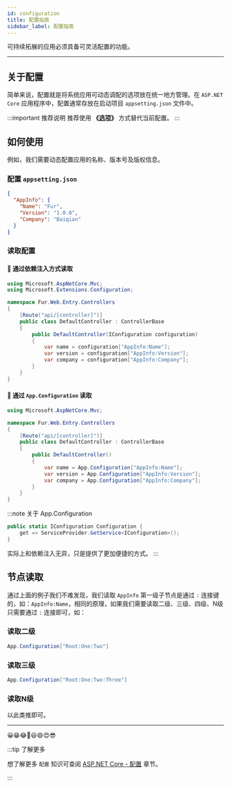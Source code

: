 ```yaml
---
id: configuration
title: 配置指南
sidebar_label: 配置指南
---
```


可持续拓展的应用必须具备可灵活配置的功能。

---

## 关于配置

简单来说，配置就是将系统应用可动态调配的选项放在统一地方管理。在 `ASP.NET Core` 应用程序中，配置通常存放在启动项目 `appsetting.json` 文件中。

:::important 推荐说明
推荐使用 **《[选项](options.mdx)》** 方式替代当前配置。
:::

## 如何使用

例如，我们需要动态配置应用的名称、版本号及版权信息。

### 配置 `appsetting.json`

```json {2-6}
{
  "AppInfo": {
    "Name": "Fur",
    "Version": "1.0.0",
    "Company": "Baiqian"
  }
}
```

### 读取配置

#### 🥒 通过依赖注入方式读取

```cs {2,11-13}
using Microsoft.AspNetCore.Mvc;
using Microsoft.Extensions.Configuration;

namespace Fur.Web.Entry.Controllers
{
    [Route("api/[controller]")]
    public class DefaultController : ControllerBase
    {
        public DefaultController(IConfiguration configuration)
        {
            var name = configuration["AppInfo:Name"];
            var version = configuration["AppInfo:Version"];
            var company = configuration["AppInfo:Company"];
        }
    }
}
```

#### 🥒 通过 `App.Configuration` 读取

```cs {10-12}
using Microsoft.AspNetCore.Mvc;

namespace Fur.Web.Entry.Controllers
{
    [Route("api/[controller]")]
    public class DefaultController : ControllerBase
    {
        public DefaultController()
        {
            var name = App.Configuration["AppInfo:Name"];
            var version = App.Configuration["AppInfo:Version"];
            var company = App.Configuration["AppInfo:Company"];
        }
    }
}
```

:::note 关于 App.Configuration
```cs title="Fur/App/App.cs"
public static IConfiguration Configuration { 
    get => ServiceProvider.GetService<IConfiguration>(); 
}
```

实际上和依赖注入无异，只是提供了更加便捷的方式。
:::

## 节点读取

通过上面的例子我们不难发现，我们读取 `AppInfo` 第一级子节点是通过 `:` 连接键的，如：`AppInfo:Name`，相同的原理，如果我们需要读取二级、三级、四级、N级只需要通过 `:` 连接即可，如：

### 读取二级

```cs
App.Configuration["Root:One:Two"]
```

### 读取三级

```cs
App.Configuration["Root:One:Two:Three"]
```

### 读取N级

以此类推即可。

---

😀😁😂🤣😃😄😍😎

:::tip 了解更多

想了解更多 `配置` 知识可查阅 [ASP.NET Core - 配置](https://docs.microsoft.com/zh-cn/aspnet/core/fundamentals/configuration/?view=aspnetcore-5.0) 章节。

:::
